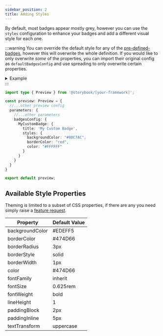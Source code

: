 ```yaml
---
sidebar_position: 2
title: Adding Styles
---
```


By default, most badges appear mostly grey, however you can use the `styles` configuration to enhance your badges and add a different visual style for each one.

:::warning
You can override the default style for any of the [pre-defined-badges](../getting-started/predefined-badges.mdx), however this will overwrite the whole definition. If you would like to only overwrite _some_ of the properties, you can import their original config as `defaultBadgesConfig` and use spreading to only overwrite certain properties.

<details>
  <summary>Example</summary>

  ```ts title=".storybook/preview.ts"
  import { BADGE, defaultBadgesConfig } from 'storybook-addon-badges';

  import type { Preview } from '@storybook/[your-framework]';

  const preview: Preview = {
    //...other preview config
    parameters: {
      //...other parameters
      badgesConfig: {
        [BADGE.BETA]: {
          ...defaultBadgesConfig[BADGE.BETA],
          styles: {
            ...defaultBadgesConfig[BADGE.BETA].styles,
            backgroundColor: "#00C7AC",
          }
        }
      }
    }
  }

  export default preview;
  ```

</details>
:::

```ts title=".storybook/preview.ts"
import type { Preview } from '@storybook/[your-framework]';

const preview: Preview = {
  //...other preview config
  parameters: {
    //...other parameters
    badgesConfig: {
      MyCustomBadge: {
        title: 'My Custom Badge',
        styles: {
          backgroundColor: "#00C7AC",
          borderColor: "red",
          color: "#FFFFFF"
        }
      }
    }
  }
}

export default preview;
```

## Available Style Properties

Theming is limited to a subset of CSS properties, if there are any you need simply raise a [feature request](https://github.com/tetarchus/storybook-addon-badges/issues).

| Property        | Default Value |
| --------------- | ------------- |
| backgroundColor | #EDEFF5       |
| borderColor     | #474D66       | 
| borderRadius    | 3px           |
| borderStyle     | solid         |
| borderWidth     | 1px           |
| color           | #474D66       |
| fontFamily      | inherit       |
| fontSize        | 0.625rem      |
| fontWeight      | bold          |
| lineHeight      | 1             |
| paddingBlock    | 2px           |
| paddingInline   | 5px           |
| textTransform   | uppercase     |